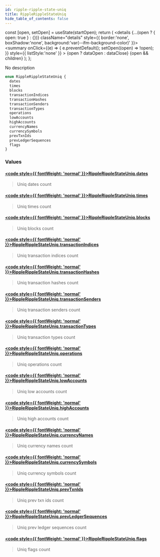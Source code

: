 ```yaml
---
id: ripple-ripple-state-uniq
title: RippleRippleStateUniq
hide_table_of_contents: false
---
```







  const [open, setOpen] = useState(startOpen);
  return (
    <details {...(open ? { open: true } : {})} className="details" style={{ border:'none', boxShadow:'none', background:'var(--ifm-background-color)' }}>
      <summary
        onClick={(e) => {
          e.preventDefault();
          setOpen((open) => !open);
        }}
        style={{ listStyle:'none' }}
      >
      {open ? dataOpen : dataClose}
      </summary>
      {open && children}
    </details>
  );
};








No description


```graphql
enum RippleRippleStateUniq {
  dates
  times
  blocks
  transactionIndices
  transactionHashes
  transactionSenders
  transactionTypes
  operations
  lowAccounts
  highAccounts
  currencyNames
  currencySymbols
  prevTxnIds
  prevLedgerSequences
  flags
}
```




### Values

#### [<code style={{ fontWeight: 'normal' }}>RippleRippleStateUniq.<b>dates</b></code>](#)  
> 
> 
> Uniq dates count
> 

#### [<code style={{ fontWeight: 'normal' }}>RippleRippleStateUniq.<b>times</b></code>](#)  
> 
> 
> Uniq times count
> 

#### [<code style={{ fontWeight: 'normal' }}>RippleRippleStateUniq.<b>blocks</b></code>](#)  
> 
> 
> Uniq blocks count
> 

#### [<code style={{ fontWeight: 'normal' }}>RippleRippleStateUniq.<b>transactionIndices</b></code>](#)  
> 
> 
> Uniq transaction indices count
> 

#### [<code style={{ fontWeight: 'normal' }}>RippleRippleStateUniq.<b>transactionHashes</b></code>](#)  
> 
> 
> Uniq transaction hashes count
> 

#### [<code style={{ fontWeight: 'normal' }}>RippleRippleStateUniq.<b>transactionSenders</b></code>](#)  
> 
> 
> Uniq transaction senders count
> 

#### [<code style={{ fontWeight: 'normal' }}>RippleRippleStateUniq.<b>transactionTypes</b></code>](#)  
> 
> 
> Uniq transaction types count
> 

#### [<code style={{ fontWeight: 'normal' }}>RippleRippleStateUniq.<b>operations</b></code>](#)  
> 
> 
> Uniq operations count
> 

#### [<code style={{ fontWeight: 'normal' }}>RippleRippleStateUniq.<b>lowAccounts</b></code>](#)  
> 
> 
> Uniq low accounts count
> 

#### [<code style={{ fontWeight: 'normal' }}>RippleRippleStateUniq.<b>highAccounts</b></code>](#)  
> 
> 
> Uniq high accounts count
> 

#### [<code style={{ fontWeight: 'normal' }}>RippleRippleStateUniq.<b>currencyNames</b></code>](#)  
> 
> 
> Uniq currency names count
> 

#### [<code style={{ fontWeight: 'normal' }}>RippleRippleStateUniq.<b>currencySymbols</b></code>](#)  
> 
> 
> Uniq currency symbols count
> 

#### [<code style={{ fontWeight: 'normal' }}>RippleRippleStateUniq.<b>prevTxnIds</b></code>](#)  
> 
> 
> Uniq prev txn ids count
> 

#### [<code style={{ fontWeight: 'normal' }}>RippleRippleStateUniq.<b>prevLedgerSequences</b></code>](#)  
> 
> 
> Uniq prev ledger sequences count
> 

#### [<code style={{ fontWeight: 'normal' }}>RippleRippleStateUniq.<b>flags</b></code>](#)  
> 
> 
> Uniq flags count
> 



